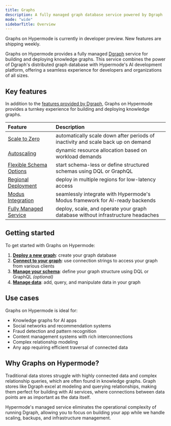 ```yaml
---
title: Graphs
description: A fully managed graph database service powered by Dgraph
mode: "wide"
sidebarTitle: Overview
---
```


<Info>
  Graphs on Hypermode is currently in developer preview. New features are
  shipping weekly.
</Info>

Graphs on Hypermode provides a fully managed [Dgraph](/dgraph) service for
building and deploying knowledge graphs. This service combines the power of
Dgraph's distributed graph database with Hypermode's AI development platform,
offering a seamless experience for developers and organizations of all sizes.

## Key features

In addition to the [features provided by Dgraph](/dgraph/why-dgraph), Graphs on
Hypermode provides a turnkey experience for building and deploying knowledge
graphs.

| Feature                                                   | Description                                                                      |
| :-------------------------------------------------------- | :------------------------------------------------------------------------------- |
| [Scale to Zero](./manage-graph#scale-to-zero)             | automatically scale down after periods of inactivity and scale back up on demand |
| [Autoscaling](./manage-graph#autoscaling)                 | dynamic resource allocation based on workload demands                            |
| [Flexible Schema Options](./manage-schema)                | start schema-less or define structured schemas using DQL or GraphQL              |
| [Regional Deployment](./manage-graph#region-availability) | deploy in multiple regions for low-latency access                                |
| [Modus Integration](/modus/data-fetching#dgraph)          | seamlessly integrate with Hypermode's Modus framework for AI-ready backends      |
| [Fully Managed Service](./manage-graph)                   | deploy, scale, and operate your graph database without infrastructure headaches  |

## Getting started

To get started with Graphs on Hypermode:

1. **[Deploy a new graph](./deploy)**: create your graph database
2. **[Connect to your graph](./connect)**: use connection strings to access your
   graph from various clients
3. **[Manage your schema](./manage-schema)**: define your graph structure using
   DQL or GraphQL _(optional)_
4. **[Manage data](./manage-data)**: add, query, and manipulate data in your
   graph

## Use cases

Graphs on Hypermode is ideal for:

- Knowledge graphs for AI apps
- Social networks and recommendation systems
- Fraud detection and pattern recognition
- Content management systems with rich interconnections
- Complex relationship modeling
- Any app requiring efficient traversal of connected data

## Why Graphs on Hypermode?

Traditional data stores struggle with highly connected data and complex
relationship queries, which are often found in knowledge graphs. Graph stores
like Dgraph excel at modeling and querying relationships, making them perfect
for building with AI services, where connections between data points are as
important as the data itself.

Hypermode's managed service eliminates the operational complexity of running
Dgraph, allowing you to focus on building your app while we handle scaling,
backups, and infrastructure management.
